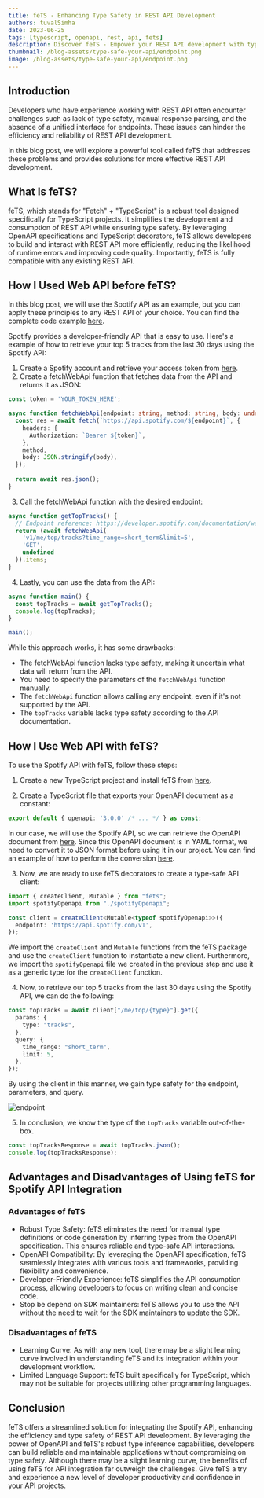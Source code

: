 ```yaml
---
title: feTS - Enhancing Type Safety in REST API Development
authors: tuvalSimha
date: 2023-06-25
tags: [typescript, openapi, rest, api, fets]
description: Discover feTS - Empower your REST API development with type safety, efficiency, and seamless integration using TypeScript and OpenAPI. With Spotify API example.
thumbnail: /blog-assets/type-safe-your-api/endpoint.png
image: /blog-assets/type-safe-your-api/endpoint.png
---
```


## Introduction

Developers who have experience working with REST API often encounter challenges such as lack of type safety, manual response parsing, and the absence of a unified interface for endpoints. These issues can hinder the efficiency and reliability of REST API development.

In this blog post, we will explore a powerful tool called feTS that addresses these problems and provides solutions for more effective REST API development.

## What Is feTS?
feTS, which stands for "Fetch" + "TypeScript" is a robust tool designed specifically for TypeScript projects. It simplifies the development and consumption of REST API while ensuring type safety. By leveraging OpenAPI specifications and TypeScript decorators, feTS allows developers to build and interact with REST API more efficiently, reducing the likelihood of runtime errors and improving code quality. Importantly, feTS is fully compatible with any existing REST API.

## How I Used Web API before feTS?

In this blog post, we will use the Spotify API as an example, but you can apply these principles to any REST API of your choice. You can find the complete code example [here](https://github.com/TuvalSimha/feTS-example).

Spotify provides a developer-friendly API that is easy to use. Here's a example of how to retrieve your top 5 tracks from the last 30 days using the Spotify API:

1. Create a Spotify account and retrieve your access token from [here](https://developer.spotify.com/documentation/web-api/reference/get-users-top-artists-and-tracks?type=artists&time_range=short_term&limit=5&offset=0).
2. Create a fetchWebApi function that fetches data from the API and returns it as JSON:
    
```typescript
const token = 'YOUR_TOKEN_HERE';

async function fetchWebApi(endpoint: string, method: string, body: undefined) {
  const res = await fetch(`https://api.spotify.com/${endpoint}`, {
    headers: {
      Authorization: `Bearer ${token}`,
    },
    method,
    body: JSON.stringify(body),
  });
  
  return await res.json();
}    
```

3. Call the fetchWebApi function with the desired endpoint:
```typescript
async function getTopTracks() {
  // Endpoint reference: https://developer.spotify.com/documentation/web-api/reference/get-users-top-artists-and-tracks
  return (await fetchWebApi(
    'v1/me/top/tracks?time_range=short_term&limit=5',
    'GET',
    undefined
  )).items;
}
```
4. Lastly, you can use the data from the API:
```typescript
async function main() {
  const topTracks = await getTopTracks();
  console.log(topTracks);
}

main();
```

While this approach works, it has some drawbacks:

- The fetchWebApi function lacks type safety, making it uncertain what data will return from the API.
- You need to specify the parameters of the `fetchWebApi` function manually.
- The `fetchWebApi` function allows calling any endpoint, even if it's not supported by the API.
- The `topTracks` variable lacks type safety according to the API documentation.

## How I Use Web API with feTS?
To use the Spotify API with feTS, follow these steps:

1. Create a new TypeScript project and install feTS from [here](https://the-guild.dev/openapi/fets/client/quick-start).

2. Create a TypeScript file that exports your OpenAPI document as a constant:
```typescript filename="openapi.ts"
export default { openapi: '3.0.0' /* ... */ } as const;
```
In our case, we will use the Spotify API, so we can retrieve the OpenAPI document from [here](https://developer.spotify.com/reference/web-api/open-api-schema.yaml). Since this OpenAPI document is in YAML format, we need to convert it to JSON format before using it in our project. You can find an example of how to perform the conversion [here](https://github.com/TuvalSimha/feTS-example/blob/main/convert-yaml-to-json.ts).

3. Now, we are ready to use feTS decorators to create a type-safe API client:
```typescript filename="spotify.ts"
import { createClient, Mutable } from "fets";
import spotifyOpenapi from "./spotifyOpenapi";

const client = createClient<Mutable<typeof spotifyOpenapi>>({
  endpoint: 'https://api.spotify.com/v1',
});
```

We import the `createClient` and `Mutable` functions from the feTS package and use the `createClient` function to instantiate a new client. Furthermore, we import the `spotifyOpenapi` file we created in the previous step and use it as a generic type for the `createClient` function.

4. Now, to retrieve our top 5 tracks from the last 30 days using the Spotify API, we can do the following:
```typescript filename="spotify.ts"
const topTracks = await client["/me/top/{type}"].get({
  params: {
    type: "tracks",
  },
  query: {
    time_range: "short_term",
    limit: 5,
  },
});
```
By using the client in this manner, we gain type safety for the endpoint, parameters, and query.

![endpoint](/blog-assets/type-safe-your-api/endpoint.png)


5. In conclusion, we know the type of the `topTracks` variable out-of-the-box.
```typescript filename="spotify.ts"
const topTracksResponse = await topTracks.json();
console.log(topTracksResponse);
```

## Advantages and Disadvantages of Using feTS for Spotify API Integration

### Advantages of feTS
- Robust Type Safety: feTS eliminates the need for manual type definitions or code generation by inferring types from the OpenAPI specification. This ensures reliable and type-safe API interactions.
- OpenAPI Compatibility: By leveraging the OpenAPI specification, feTS seamlessly integrates with various tools and frameworks, providing flexibility and convenience.
- Developer-Friendly Experience: feTS simplifies the API consumption process, allowing developers to focus on writing clean and concise code.
- Stop be depend on SDK maintainers: feTS allows you to use the API without the need to wait for the SDK maintainers to update the SDK.

### Disadvantages of feTS
- Learning Curve: As with any new tool, there may be a slight learning curve involved in understanding feTS and its integration within your development workflow.
- Limited Language Support: feTS built specifically for TypeScript, which may not be suitable for projects utilizing other programming languages.

## Conclusion
feTS offers a streamlined solution for integrating the Spotify API, enhancing the efficiency and type safety of REST API development. By leveraging the power of OpenAPI and feTS's robust type inference capabilities, developers can build reliable and maintainable applications without compromising on type safety. Although there may be a slight learning curve, the benefits of using feTS for API integration far outweigh the challenges. Give feTS a try and experience a new level of developer productivity and confidence in your API projects.